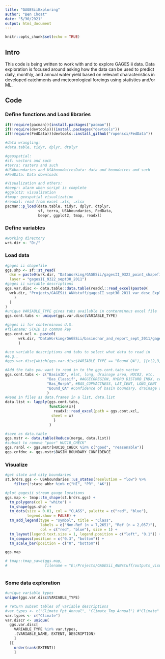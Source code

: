 ---
title: "GAGESiiExploring"
author: "Ben Choat"
date: "5/30/2021"
output: html_document
---

```{r setup, include=FALSE}
knitr::opts_chunk$set(echo = TRUE)
```
## Intro
This code is being written to work with and to explore GAGES ii data. 
Data exploration is focused around asking how the data can be used to predict 
daily, monthly, and annual water yield based on relevant characteristics in 
developed catchments and meteorological forcings using statistics and/or ML.

## Code

### Define functions and Load libraries
```{r}
if(!require(pacman))(install.packages("pacman"))
if(!require(devtools))(install.packages("devtools"))
if(!require(FedData))(devtools::install_github("ropensci/FedData"))

#data wrangling:
#data.table, tidyr, dplyr, dtplyr

#geospatial:
#sf: vectors and such
#terra: rasters and such
#USAboundaries and USAboundairesData: data and boundaires and such
#FedData: Data downloads

#Visualization and others:
#beepr: alarm when script is complete
#ggplot2: visualization
#tmap: geospatial visualization 
#readxl: read from excel .xls, .xlsx
pacman::p_load(data.table, tidyr, dplyr, dtplyr,
               sf, terra, USAboundaries, FedData,
               beepr, ggplot2, tmap, readxl)
```

### Define variables
```{r}
#working directory
wrk.dir <- "D:/"
```


### Load data
```{r}
#gages ii shapefile
ggs.shp <- sf::st_read(
  dsn = paste0(wrk.dir, "DataWorking/GAGESii/gagesII_9322_point_shapefile"), 
  layer = "gagesII_9322_sept30_2011")
#gages ii variable descriptions
ggs.var.disc <- data.table::data.table(readxl::read_excel(paste0(
  wrk.dir, "Projects/GAGESii_ANNstuff/gagesII_sept30_2011_var_desc_Exploring.xlsx"
    )
  )
)
#unique VARIABLE_TYPE gives tabs available in conterminous excel file
ggs.cont.tabs <- unique(ggs.var.disc$VARIABLE_TYPE)

#gages ii for conterminous U.S.
#filename; STAID is common key
ggs.cont.xcl <- paste0(
      wrk.dir, "DataWorking/GAGESii/basinchar_and_report_sept_2011/gagesII_sept30_2011_conterm.xlsx"
      )

#use variable descriptions and tabs to select what data to read in
#e.g.,
#ggs.var.disc[which(ggs.var.disc$VARIABLE_TYPE == "Bound_QA"), ][c(2,3,4)]

#Add the tabs you want to read in to the ggs.cont.tabs vector
ggs.cont.tabs <- c("BasinID", #lat, long, drainage area, HUC02, etc.
                   "Bas_Classif", #AGGECOREGION, HYDRO_DISTURB_INDX, comments, etc.
                   "Bas_Morph", #BAS_COPMACTNESS, LAT_CENT, LONG_CENT
                   "Bound_QA" #Confidence of basin boundary, drainage area
                   )
#Read in files as data.frames in a list, data.list
data.list <- lapply(ggs.cont.tabs, 
                    function(x){
                      readxl::read_excel(path = ggs.cont.xcl,
                     sheet = x)
                      }
                    )

#save as data.table
ggs.mstr <- data.table(Reduce(merge, data.list))
#subset to remove "poor" HUC10_CHECK"
ggs.rsnbl <- ggs.mstr[HUC10_CHECK %in% c("good", "reasonable")]
ggs.cnfdnc <- ggs.mstr$BASIN_BOUNDARY_CONFIDENCE
```

### Visualize
```{r}
#get state and city boundaries
st.brdrs.ggs <- USAboundaries::us_states(resolution = "low") %>% 
    filter(!state_abbr %in% c("HI", "PR", "AK"))

#plot gagesii stream gauge locations
ggs.map <- tmap::tm_shape(st.brdrs.ggs) +
  tm_polygons(col = "white") +
  tm_shape(ggs.shp) + 
  tm_dots(size = 0.01, col = "CLASS", palette = c("red", "blue"),
          legend.show = FALSE) +
  tm_add_legend(type = "symbol", title = "Class", 
                labels = c("Non-Ref (n = 7,265)", "Ref (n = 2,057)"), 
                col = c("red", "blue"), size = 1) +
  tm_layout(legend.text.size = 1, legend.position = c("left", "0.1")) +
  tm_compass(position = c("0.3", "bottom")) +
  tm_scale_bar(position = c("0", "bottom"))

ggs.map

# tmap::tmap_save(ggs.map, 
#                 filename = "E:/Projects/GAGESii_ANNstuff/outputs_visuals_andsuch/ggsii_cntgs.png")
  
```

### Some data exploration

```{r}
#unique variable types
unique(ggs.var.disc$VARIABLE_TYPE)

# return subset tables of variable descriptions
#var.types <- c("Climate_Ppt_Annual", "Climate_Tmp_Annual") #"Climate"
var.types <- c("Climate")
var.discr <- unique(
  ggs.var.disc[
    VARIABLE_TYPE %in% var.types,  
    .(VARIABLE_NAME, EXTENT, DESCRIPTION)
    ]
  )[
    order(rank(EXTENT))
    ]
```



